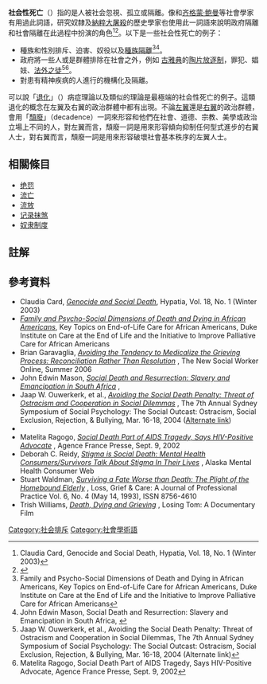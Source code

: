 {{Translating|[[:en:Social_death|:en:Social death]]|time=2020-12-04}}
'''社会性死亡'''（{{lang-en|Social death}}）指的是人被社会忽視、孤立或隔離。像{{lang|en|Orlando Patterson}}和[[齐格蒙·鲍曼|齐格蒙·鲍曼]]等社會學家有用過此詞語，研究奴隸及[[納粹大屠殺|納粹大屠殺]]的歷史學家也使用此一詞語來說明政府隔離和社會隔離在此過程中扮演的角色<ref>Claudia Card, Genocide and Social Death, Hypatia, Vol. 18, No. 1 (Winter 2003)</ref><ref>{{cite journal | title=History and Social Death | author=BRODBER, ERNA | journal=Caribbean Quarterly |date=December 2012 | volume=58 | issue=4 | pages=111–115}}</ref>。以下是一些社会性死亡的例子：

*種族和性別排斥、迫害、奴役以及[[種族隔離|種族隔離]]<ref>Family and Psycho-Social Dimensions of Death and Dying in African Americans, Key Topics on End-of-Life Care for African Americans, Duke Institute on Care at the End of Life and the Initiative to Improve Palliative Care for African Americans</ref><ref>John Edwin Mason, Social Death and Resurrection: Slavery and Emancipation in South Africa, {{ISBN|0-8139-2178-3}}</ref>{{sfn|Patterson|2000}}。
*政府將一些人或是群體排除在社會之外，例如<!--近代歐洲的新教少數群體，-->[[古雅典|古雅典]]的[[陶片放逐制|陶片放逐制]]，罪犯、娼妓、[[法外之徒|法外之徒]]<ref>Jaap W. Ouwerkerk, et al., Avoiding the Social Death Penalty: Threat of Ostracism and Cooperation in Social Dilemmas, The 7th Annual Sydney Symposium of Social Psychology: The Social Outcast: Ostracism, Social Exclusion, Rejection, & Bullying, Mar. 16-18, 2004 (Alternate link)</ref><ref>Matelita Ragogo, Social Death Part of AIDS Tragedy, Says HIV-Positive Advocate, Agence France Presse, Sept. 9, 2002</ref>。
*對患有精神疾病的人進行的機構化及隔離。

可以說「[[退化_(病症)|退化]]」（{{lang-en|Degeneration}}）病症理論以及類似的理論是最極端的社会性死亡的例子。這類退化的概念在左翼及右翼的政治群體中都有出現。不論[[左翼|左翼]]還是[[右翼|右翼]]的政治群體，會用「[[頹廢|頹廢]]」（decadence）一詞來形容和他們在社會、道德、宗教、美學或政治立場上不同的人，對左翼而言，頹廢一詞是用來形容傾向抑制任何型式進步的右翼人士，對右翼而言，頹廢一詞是用來形容破壞社會基本秩序的左翼人士。

==相關條目==
* [[绝罚|绝罚]]
* [[流亡|流亡]]
* [[流放|流放]]
* [[记录抹煞|记录抹煞]]
* [[奴隶制度|奴隶制度]]

==註解==
{{Reflist}}

==參考資料==
* Claudia Card, [http://muse.jhu.edu/cgi-bin/access.cgi?uri=/journals/hypatia/v018/18.1card02.html ''Genocide and Social Death''], Hypatia, Vol. 18, No. 1 (Winter 2003)
* [https://web.archive.org/web/20060908012455/http://www.iceol.duke.edu/lastmiles/papers/10.html ''Family and Psycho-Social Dimensions of Death and Dying in African Americans''], Key Topics on End-of-Life Care for African Americans, Duke Institute on Care at the End of Life and the Initiative to Improve Palliative Care for African Americans
* Brian Garavaglia, [http://www.socialworker.com/home/component/magazine/Avoiding-the-Tendency-to-Medicalize-the-Grieving-Process-Reconciliation-Rather-Than-Resolution/  ''Avoiding the Tendency to Medicalize the Grieving Process: Reconciliation Rather Than Resolution''] {{Wayback|url=http://www.socialworker.com/home/component/magazine/Avoiding-the-Tendency-to-Medicalize-the-Grieving-Process-Reconciliation-Rather-Than-Resolution/ |date=20120205201549 }}, The New Social Worker Online, Summer 2006
* John Edwin Mason, [http://www.upress.virginia.edu/books/mason.html ''Social Death and Resurrection: Slavery and Emancipation in South Africa''] {{Wayback|url=http://www.upress.virginia.edu/books/mason.html |date=20160918070229 }}, {{ISBN|0-8139-2178-3}}
* Jaap W. Ouwerkerk, et al., [http://www2.psych.purdue.edu/~kip/Announce/SSSP2004.htm ''Avoiding the Social Death Penalty: Threat of Ostracism and Cooperation in Social Dilemmas''] {{Wayback|url=http://www2.psych.purdue.edu/~kip/Announce/SSSP2004.htm |date=20090428085854 }}, The 7th Annual Sydney Symposium of Social Psychology: The Social Outcast: Ostracism, Social Exclusion, Rejection, & Bullying, Mar. 16-18, 2004 ([https://web.archive.org/web/20060901144008/http://www.psychology.msu.edu/social/people/faculty/articles/OuwerkerkEtAl.prepublicationDraft.doc Alternate link])
* {{Cite book| author=Orlando Patterson| author-link=Orlando Patterson| url=https://archive.org/details/slaverysocialdea0000patt| title=Slavery and Social Death: A Comparative Study| date=1985| ISBN=0-674-81082-1| url-access=registration}}
* Matelita Ragogo, [http://www.thebody.com/content/art17602.html ''Social Death Part of AIDS Tragedy, Says HIV-Positive Advocate''] {{Wayback|url=http://www.thebody.com/content/art17602.html |date=20190403124532 }}, Agence France Presse, Sept. 9, 2002
* Deborah C. Reidy, [http://akmhcweb.org/Articles/StigmaisSocialDeath.htm ''Stigma is Social Death: Mental Health Consumers/Survivors Talk About Stigma In Their Lives''] {{Wayback|url=http://akmhcweb.org/Articles/StigmaisSocialDeath.htm |date=20070208055020 }}, Alaska Mental Health Consumer Web
* Stuart Waldman, [http://www.haworthpress.com/store/ArticleAbstract.asp?sid=B3WWBH27UHMS9LQG9TV5JXA0DBQS8E31&ID=61616 ''Surviving a Fate Worse than Death: The Plight of the Homebound Elderly''] {{Wayback|url=http://www.haworthpress.com/store/ArticleAbstract.asp?sid=B3WWBH27UHMS9LQG9TV5JXA0DBQS8E31&ID=61616 |date=20070927003110 }}, Loss, Grief & Care: A Journal of Professional Practice Vol. 6, No. 4 (May 14, 1993), ISSN 8756-4610
* Trish Williams, [http://www.losingtom.org/death/death.html ''Death, Dying and Grieving''] {{Wayback|url=http://www.losingtom.org/death/death.html |date=20200115231030 }}, Losing Tom: A Documentary Film

[[Category:社会排斥|Category:社会排斥]]
[[Category:社會學術語|Category:社會學術語]]